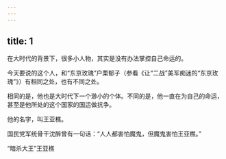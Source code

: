 ```yaml
---
---
---
```

title: 1
---



在大时代的背景下，很多小人物，其实是没有办法掌控自己命运的。

今天要说的这个人，和“东京玫瑰”户栗郁子（参看《让“二战”美军痴迷的“东京玫瑰”》）有相同之处，也有不同之处。

相同的是，他也是大时代下一个渺小的个体。不同的是，他一直在为自己的命运，甚至是他所处的这个国家的国运做抗争。

他的名字，叫王亚樵。

国民党军统骨干沈醉曾有一句话：“人人都害怕魔鬼，但魔鬼害怕王亚樵。”

“暗杀大王”王亚樵